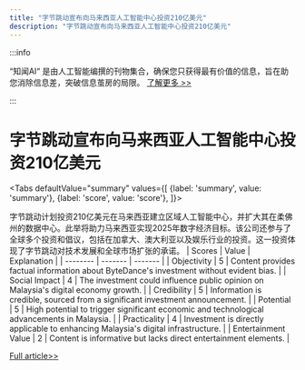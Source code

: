 ```yaml
---
title: "字节跳动宣布向马来西亚人工智能中心投资210亿美元"
description: "字节跳动宣布向马来西亚人工智能中心投资210亿美元"
---
```



:::info

“知闻AI“ 是由人工智能编撰的刊物集合，确保您只获得最有价值的信息，旨在助您消除信息差，突破信息茧房的局限。  [了解更多 >>](/zh-Hans/docs/guides)

:::

# 字节跳动宣布向马来西亚人工智能中心投资210亿美元


<Tabs
	defaultValue="summary"
	values={[
	{label: 'summary', value: 'summary'},
	{label: 'score', value: 'score'},
]}>
<TabItem value="summary">


字节跳动计划投资210亿美元在马来西亚建立区域人工智能中心，并扩大其在柔佛州的数据中心。此举将助力马来西亚实现2025年数字经济目标。该公司还参与了全球多个投资和倡议，包括在加拿大、澳大利亚以及娱乐行业的投资。这一投资体现了字节跳动对技术发展和全球市场扩张的承诺。
</TabItem>
<TabItem value="score">
	| Scores     | Value   | Explanation |
	| -------- | ------- | ------- |
	| Objectivity  | 5    | Content provides factual information about ByteDance's investment without evident bias.    |
	| Social Impact | 4     | The investment could influence public opinion on Malaysia's digital economy growth.    |
	| Credibility    | 5    | Information is credible, sourced from a significant investment announcement.    |
	| Potential    | 5    | High potential to trigger significant economic and technological advancements in Malaysia.    |
	| Practicality    | 4    | Investment is directly applicable to enhancing Malaysia's digital infrastructure.    |
	| Entertainment Value    | 2    | Content is informative but lacks direct entertainment elements.    |
</TabItem>
</Tabs>

[Full article>>](https://readhub.cn/topic/8aECs2AMqyG)
